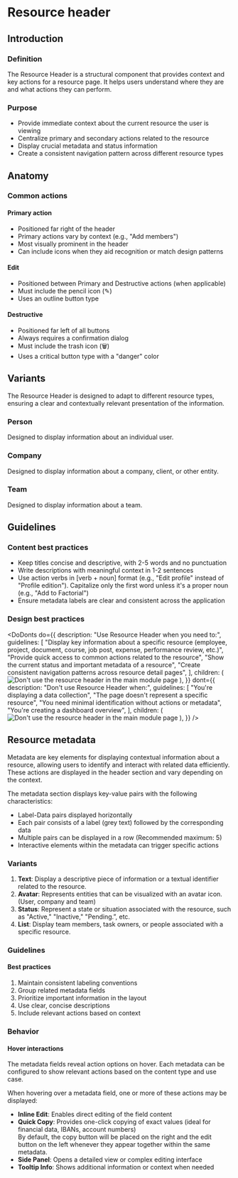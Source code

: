 

# Resource header

## Introduction

### Definition

The Resource Header is a structural component that provides context and key
actions for a resource page. It helps users understand where they are and what
actions they can perform.

### Purpose

- Provide immediate context about the current resource the user is viewing
- Centralize primary and secondary actions related to the resource
- Display crucial metadata and status information
- Create a consistent navigation pattern across different resource types

## Anatomy

<Canvas of={ResourceHeaderStories.Default} meta={ResourceHeaderStories} />
<Controls of={ResourceHeaderStories.Default} />

### Common actions

#### Primary action

- Positioned far right of the header
- Primary actions vary by context (e.g., "Add members")
- Most visually prominent in the header
- Can include icons when they aid recognition or match design patterns

#### Edit

- Positioned between Primary and Destructive actions (when applicable)
- Must include the pencil icon (✎)
- Uses an outline button type

#### Destructive

- Positioned far left of all buttons
- Always requires a confirmation dialog
- Must include the trash icon (🗑)
- Uses a critical button type with a "danger" color

## Variants

The Resource Header is designed to adapt to different resource types, ensuring a
clear and contextually relevant presentation of the information.

### Person

Designed to display information about an individual user.

<Canvas of={PersonHeaderStories.Default} />

### Company

Designed to display information about a company, client, or other entity.

<Canvas of={CompanyHeaderStories.Default} />

### Team

Designed to display information about a team.

<Canvas of={TeamHeaderStories.Default} />

## Guidelines

### Content best practices

- Keep titles concise and descriptive, with 2-5 words and no punctuation
- Write descriptions with meaningful context in 1-2 sentences
- Use action verbs in [verb + noun] format (e.g., "Edit profile" instead of
  "Profile edition"). Capitalize only the first word unless it's a proper noun
  (e.g., "Add to Factorial")
- Ensure metadata labels are clear and consistent across the application

### Design best practices

<DoDonts
  do={{
    description: "Use Resource Header when you need to:",
    guidelines: [
      "Display key information about a specific resource (employee, project, document, course, job post, expense, performance review, etc.)",
      "Provide quick access to common actions related to the resource",
      "Show the current status and important metadata of a resource",
      "Create consistent navigation patterns across resource detail pages",
    ],
    children: (
      <img
        src="docs/headers/do.png"
        alt="Don't use the resource header in the main module page"
      />
    ),
  }}
  dont={{
    description: "Don't use Resource Header when:",
    guidelines: [
      "You're displaying a data collection",
      "The page doesn't represent a specific resource",
      "You need minimal identification without actions or metadata",
      "You're creating a dashboard overview",
    ],
    children: (
      <img
        src="docs/headers/dont.png"
        alt="Don't use the resource header in the main module page"
      />
    ),
  }}
/>

## Resource metadata

Metadata are key elements for displaying contextual information about a
resource, allowing users to identify and interact with related data efficiently.
These actions are displayed in the header section and vary depending on the
context.

The metadata section displays key-value pairs with the following
characteristics:

- Label-Data pairs displayed horizontally
- Each pair consists of a label (grey text) followed by the corresponding data
- Multiple pairs can be displayed in a row (Recommended maximum: 5)
- Interactive elements within the metadata can trigger specific actions

<Canvas of={MetadataStories.Default} />

### Variants

1. **Text**: Display a descriptive piece of information or a textual identifier
   related to the resource.
2. **Avatar**: Represents entities that can be visualized with an avatar icon.
   (User, company and team)
3. **Status**: Represent a state or situation associated with the resource, such
   as "Active," "Inactive," "Pending.”, etc.
4. **List**: Display team members, task owners, or people associated with a
   specific resource.

### Guidelines

#### Best practices

1. Maintain consistent labeling conventions
2. Group related metadata fields
3. Prioritize important information in the layout
4. Use clear, concise descriptions
5. Include relevant actions based on context

### Behavior

#### Hover interactions

The metadata fields reveal action options on hover. Each metadata can be
configured to show relevant actions based on the content type and use case.

<Canvas of={MetadataStories.WithActions} />

When hovering over a metadata field, one or more of these actions may be
displayed:

- **Inline Edit**: Enables direct editing of the field content
- **Quick Copy**: Provides one-click copying of exact values (ideal for
  financial data, IBANs, account numbers)  
  By default, the copy button will be placed on the right and the edit button on
  the left whenever they appear together within the same metadata.
- **Side Panel**: Opens a detailed view or complex editing interface
- **Tooltip Info**: Shows additional information or context when needed
